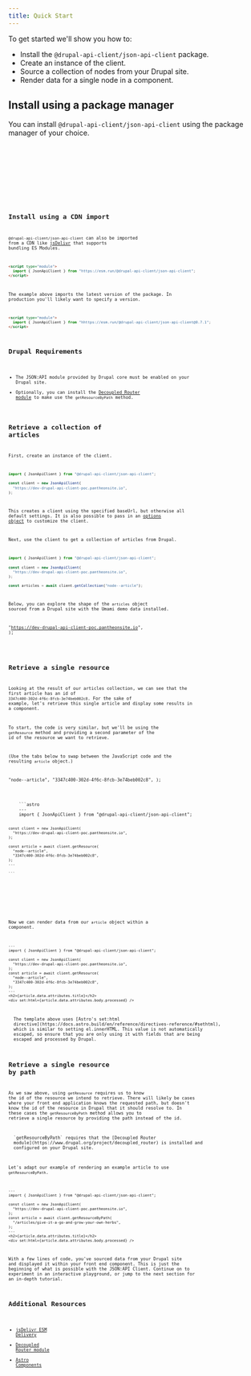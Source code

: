 ```yaml
---
title: Quick Start
---
```




To get started we'll show you how to:

- Install the `@drupal-api-client/json-api-client` package.
- Create an instance of the client.
- Source a collection of nodes from your Drupal site.
- Render data for a single node in a component.

## Install using a package manager

You can install `@drupal-api-client/json-api-client` using the package manager of your choice.

<Tabs>
  <TabItem label="npm">
    <Code code="npm install @drupal-api-client/json-api-client" lang="bash" />
  </TabItem>
  <TabItem label="pnpm">
    <Code code="pnpm add @drupal-api-client/json-api-client" lang="bash" />
  </TabItem>
  <TabItem label="Yarn">
    <Code code="yarn add @drupal-api-client/json-api-client" lang="bash" />
  </TabItem>
</Tabs>

## Install using a CDN import

`@drupal-api-client/json-api-client` can also be imported from a CDN like [jsDelivr](https://www.jsdelivr.com/?docs=esm) that supports bundling ES Modules.

```html
<script type="module">
  import { JsonApiClient } from "https://esm.run/@drupal-api-client/json-api-client";
</script>
```

The example above imports the latest version of the package. In production you'll likely want to specify a version.

```html
<script type="module">
  import { JsonApiClient } from "hhttps://esm.run/@drupal-api-client/json-api-client@0.7.1";
</script>
```

## Drupal Requirements

- The JSON:API module provided by Drupal core must be enabled on your Drupal site.
- Optionally, you can install the [Decoupled Router module](https://www.drupal.org/project/decoupled_router) to make use the `getResourceByPath` method.

## Retrieve a collection of articles

First, create an instance of the client.

```js
import { JsonApiClient } from "@drupal-api-client/json-api-client";

const client = new JsonApiClient(
  "https://dev-drupal-api-client-poc.pantheonsite.io",
);
```

This creates a client using the specified baseUrl, but otherwise all default settings. It is also possible to pass in an [options object](/api/drupal-api-client/api-client/type-aliases/apiclientoptions) to customize the client.

Next, use the client to get a collection of articles from Drupal.

```js ins={7}
import { JsonApiClient } from "@drupal-api-client/json-api-client";

const client = new JsonApiClient(
  "https://dev-drupal-api-client-poc.pantheonsite.io",
);

const articles = await client.getCollection("node--article");
```

Below, you can explore the shape of the `articles` object sourced from a Drupal site with the Umami demo data installed.

  "https://dev-drupal-api-client-poc.pantheonsite.io",
);

<JsonView client:only src={articles} />

## Retrieve a single resource

Looking at the result of our articles collection, we can see that the first article has an id of `3347c400-302d-4f6c-8fcb-3e74beb002c8`. For the sake of example, let's retrieve this single article and display some results in a component.

To start, the code is very similar, but we'll be using the `getResource` method and providing a second parameter of the id of the resource we want to retrieve.

(Use the tabs below to swap between the JavaScript code and the resulting `article` object.)

  "node--article",
  "3347c400-302d-4f6c-8fcb-3e74beb002c8",
);

<Tabs>
  <TabItem label="JS">
    ```astro
    ---
    import { JsonApiClient } from "@drupal-api-client/json-api-client";

    const client = new JsonApiClient(
      "https://dev-drupal-api-client-poc.pantheonsite.io",
    );

    const article = await client.getResource(
      "node--article",
      "3347c400-302d-4f6c-8fcb-3e74beb002c8",
    );
    ---

    ```

  </TabItem>
  <TabItem label="Result">
    <JsonView client:only collapsed={2} src={article} />
  </TabItem>
</Tabs>

Now we can render data from our `article` object within a component.

```astro live ins={12-15} layout="../../../components/LiveCodeScrollLayout.astro"
---
import { JsonApiClient } from "@drupal-api-client/json-api-client";

const client = new JsonApiClient(
  "https://dev-drupal-api-client-poc.pantheonsite.io",
);
const article = await client.getResource(
  "node--article",
  "3347c400-302d-4f6c-8fcb-3e74beb002c8",
);
---
<h2>{article.data.attributes.title}</h2>
<div set:html={article.data.attributes.body.processed} />
```

<Aside type="tip">
  The template above uses [Astro's set:html
  directive](https://docs.astro.build/en/reference/directives-reference/#sethtml),
  which is similar to setting el.innerHTML. This value is not automatically
  escaped, so ensure that you are only using it with fields that are being
  escaped and processed by Drupal.
</Aside>

## Retrieve a single resource by path

As we saw above, using `getResource` requires us to know the id of the resource we intend to retrieve. There will likely be cases where your front end application knows the requested path, but doesn't know the id of the resource in Drupal that it should resolve to. In these cases the `getResourceByPath` method allows you to retrieve a single resource by providing the path instead of the id.

<Aside>
  `getResourceByPath` requires that the [Decoupled Router
  module](https://www.drupal.org/project/decoupled_router) is installed and
  configured on your Drupal site.
</Aside>

Let's adapt our example of rendering an example article to use `getResourceByPath`.

```astro live {7-9} layout="../../../components/LiveCodeScrollLayout.astro"
---
import { JsonApiClient } from "@drupal-api-client/json-api-client";

const client = new JsonApiClient(
  "https://dev-drupal-api-client-poc.pantheonsite.io",
);
const article = await client.getResourceByPath(
  "/articles/give-it-a-go-and-grow-your-own-herbs",
);
---
<h2>{article.data.attributes.title}</h2>
<div set:html={article.data.attributes.body.processed} />
```

With a few lines of code, you've sourced data from your Drupal site and displayed it within your front end component. This is just the beginning of what is possible with the JSON:API Client. Continue on to experiment in an interactive playground, or jump to the next section for an in-depth tutorial.

## Additional Resources

- [jsDelivr ESM Delivery](https://www.jsdelivr.com/?docs=esm)
- [Decoupled Router module](https://www.drupal.org/project/decoupled_router)
- [Astro Components](https://docs.astro.build/en/basics/astro-components/)
